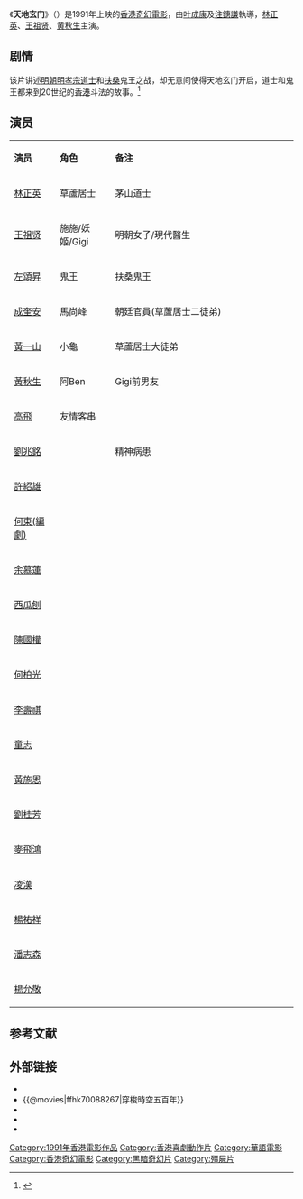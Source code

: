 {{电影信息框
| 片名     = 天地玄门
| 电影原名 = ''{{lang|en|An Eternal Combat}}''
| 图像     = An Eternal Combat.jpg
| 图像说明 = 海报
| 导演     = [[叶成康|叶成康]]、[[注鏸謙|注鏸謙]]
| 监制     = [[羅秀慧|羅秀慧]]
| 制片     = [[黎子良|黎子良]]
| 编剧     = [[何東_(編劇)|何东]]
| 原著     = 
| 主演     = [[林正英|林正英]]<br>[[王祖贤|王祖贤]]<br>[[黄秋生|黄秋生]]
| 配乐     = 陳斐烈、鄧少林
| 摄影     = [[朱国华|朱国华]]
| 剪辑     = [[蒋彼得|蒋彼得]]
| 制片商   = 浚昇影業公司
| 发行商   = 德寶影片有限公司
| 上映日期 = {{BHKG}}：{{Film date|1991|1|5}}
| 片长     = 95 分钟
| 产地     = {{英屬香港電影}}
| 语言     = 粤语
| 预算     = 
| 票房     = HK $6,469,570.00
| 前集     = 
| 续集     = 
| 分级     = II
| cn_name  = 
| tw_name  = 《穿梭時空五百年》
| hk_name  = 
}}

《'''天地玄门'''》（{{lang-en|''An Eternal Combat''}}）是1991年上映的[[香港電影|香港奇幻電影]]，由[[叶成康|叶成康]]及[[注鏸謙|注鏸謙]]執導，[[林正英|林正英]]、[[王祖贤|王祖贤]]、[[黄秋生|黄秋生]]主演。

== 剧情 ==
该片讲述[[明朝|明朝]][[明孝宗|明孝宗]][[道士|道士]]和[[扶桑|扶桑]]鬼王之战，却无意间使得天地玄门开启，道士和鬼王都来到20世纪的[[香港|香港]]斗法的故事。<ref>{{cite web|url=http://movie.douban.com/subject/1299865/|title=天地玄门|year=1991|work=豆瓣网|access-date=2012-03-02|archive-date=2019-07-25|archive-url=https://web.archive.org/web/20190725173148/https://movie.douban.com/subject/1299865/|dead-url=no}}</ref>

== 演员 ==
{|class="wikitable " width="60%"
|- style="background:cornflowerblue; color:white" align=center
|style="width:10%"|'''演员'''||style="width:10%"|'''角色'''||style="width:40%"|'''备注'''
|-
| [[林正英|林正英]] || 草蘆居士 || 茅山道士
|-
| [[王祖贤|王祖贤]] || 施施/妖姬/Gigi || 明朝女子/現代醫生
|-
| [[左頌昇|左頌昇]] || 鬼王 || 扶桑鬼王
|-
| [[成奎安|成奎安]] || 馬尚峰 || 朝廷官員(草蘆居士二徒弟)
|-
| [[黃一山|黃一山]] || 小龜 || 草蘆居士大徒弟
|-
| [[黃秋生|黃秋生]] || 阿Ben || Gigi前男友
|-
| [[高飞_(演员)|高飛]] || 友情客串 || 
|-
| [[劉兆銘|劉兆銘]] || ||精神病患
|-
| [[許紹雄|許紹雄]] || ||
|-
| [[何東(編劇)|何東(編劇)]] || ||
|-
| [[余慕蓮|余慕蓮]] || ||
|-
| [[西瓜刨|西瓜刨]] || ||
|-
| [[陳國權|陳國權]] || ||
|-
| [[何柏光|何柏光]] || ||
|-
| [[李壽祺|李壽祺]] || ||
|-
| [[童志|童志]] || ||
|-
| [[黃施恩|黃施恩]] || ||
|-
| [[劉桂芳|劉桂芳]] || ||
|-
| [[麥飛鴻|麥飛鴻]] || ||
|-
| [[凌漢|凌漢]] || ||
|-
| [[楊祐祥|楊祐祥]] || ||
|-
| [[潘志森|潘志森]] || ||
|-
| [[楊允敬|楊允敬]] || ||
|}

==参考文献==
{{reflist}}

== 外部链接 ==
*{{hkmdb title|7371}}
*{{@movies|ffhk70088267|穿梭時空五百年}}
*{{douban}}
*{{Mtime|35859}}
*{{imdb title|0088267}}
{{殭屍片系列}}
{{林正英}}

{{DEFAULTSORT:Tian天}}
[[Category:1991年香港電影作品|Category:1991年香港電影作品]]
[[Category:香港喜劇動作片|Category:香港喜劇動作片]]
[[Category:華語電影|Category:華語電影]]
[[Category:香港奇幻電影|Category:香港奇幻電影]]
[[Category:黑暗奇幻片|Category:黑暗奇幻片]]
[[Category:殭屍片|Category:殭屍片]]